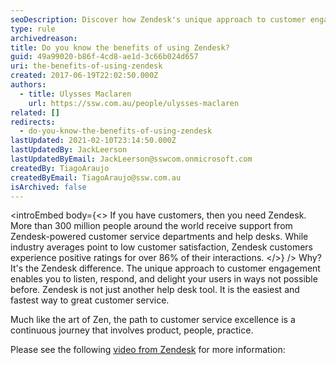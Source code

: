 ```yaml
---
seoDescription: Discover how Zendesk's unique approach to customer engagement enables you to deliver exceptional support and delight your users with over 86% positive interactions.
type: rule
archivedreason:
title: Do you know the benefits of using Zendesk?
guid: 49a99020-b86f-4cd8-ae1d-3c66b024d657
uri: the-benefits-of-using-zendesk
created: 2017-06-19T22:02:50.000Z
authors:
  - title: Ulysses Maclaren
    url: https://ssw.com.au/people/ulysses-maclaren
related: []
redirects:
  - do-you-know-the-benefits-of-using-zendesk
lastUpdated: 2021-02-10T23:14:50.000Z
lastUpdatedBy: JackLeerson
lastUpdatedByEmail: JackLeerson@sswcom.onmicrosoft.com
createdBy: TiagoAraujo
createdByEmail: TiagoAraujo@ssw.com.au
isArchived: false
---
```


<introEmbed
  body={<>
If you have customers, then you need Zendesk. More than 300 million people around the world receive support from Zendesk-powered customer service departments and help desks. While industry averages point to low customer satisfaction, Zendesk customers experience positive ratings for over 86% of their interactions.
  </>}
/>
Why? It's the Zendesk difference. The unique approach to customer engagement enables you to listen, respond, and delight your users in ways not possible before. Zendesk is not just another help desk tool. It is the easiest and fastest way to great customer service.

Much like the art of Zen, the path to customer service excellence is a continuous journey that involves product, people, practice.

Please see the following [video from Zendesk](https://www.youtube.com/watch?v=EZlaeKYNpf0) for more information:

<youtubeEmbed url="https://www.youtube.com/embed/EZlaeKYNpf0" description="Figure: Zendesk Support video" />
